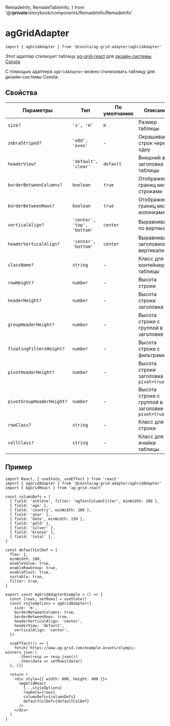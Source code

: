   RemadeInfo,
  RemadeTableInfo,
} from '@/__private__/storybook/components/RemadeInfo/RemadeInfo'

# agGridAdapter

```tsx
import { agGridAdapter } from '@consta/ag-grid-adapter/agGridAdapter'
```

Этот адаптер стилизует таблицу [ag-grid-react](https://www.ag-grid.com/react-data-grid/getting-started/) для [дизайн-системы Consta](https://consta.gazprom-neft.ru/)

С помощью адаптера `agGridAdapter` можно стилизовать таблицу для дизайн-системы Consta.

## Свойства

| Параметры                 | Тип                         | По умолчанию | Описание                                             |
| ------------------------- | --------------------------- | ------------ | ---------------------------------------------------- |
| `size?`                   | `'s', 'm'`                  | `m`          | Размер таблицы                                       |
| `zebraStriped?`           | `'odd', 'even'`             | -            | Окрашивание строк через одну                         |
| `headerView?`             | `'default', 'clear'`        | `default`    | Внешний вид заголовка таблицы                        |
| `borderBetweenColumns?`   | `boolean`                   | `true`       | Отображение границ между строками                    |
| `borderBetweenRows?`      | `boolean`                   | `true`       | Отображение границ между колонками                   |
| `verticalAlign?`          | `'center', 'top', 'bottom'` | `center`     | Выравнивание по вертикали                            |
| `headerVerticalAlign?`    | `'center', 'bottom'`        | `center`     | Выравнивание заголовков по вертикали                 |
| `className?`              | `string`                    | -            | Класс для контейнера таблицы                         |
| `rowHeight?`              | `number`                    | -            | Высота строки                                        |
| `headerHeight?`           | `number`                    | -            | Высота строки заголовка                              |
| `groupHeaderHeight?`      | `number`                    | -            | Высота строки с группой в заголовке                  |
| `floatingFiltersHeight?`  | `number`                    | -            | Высота строки с фильтрами                            |
| `pivotHeaderHeight?`      | `number`                    | -            | Высота строки заголовка при `pivot=true`             |
| `pivotGroupHeaderHeight?` | `number`                    | -            | Высота строки с группой в заголовке при `pivot=true` |
| `rowClass?`               | `string`                    | -            | Класс для строки                                     |
| `cellClass?`              | `string`                    | -            | Класс для ячейки таблицы                             |

## Пример

```tsx
import React, { useState, useEffect } from 'react'
import { agGridAdapter } from '@consta/ag-grid-adapter/agGridAdapter'
import { AgGridReact } from 'ag-grid-react'

const columnDefs = [
  { field: 'athlete', filter: 'agTextColumnFilter', minWidth: 200 },
  { field: 'age' },
  { field: 'country', minWidth: 180 },
  { field: 'year' },
  { field: 'date', minWidth: 150 },
  { field: 'gold' },
  { field: 'silver' },
  { field: 'bronze' },
  { field: 'total' },
]

const defaultColDef = {
  flex: 1,
  minWidth: 100,
  enableValue: true,
  enableRowGroup: true,
  enablePivot: true,
  sortable: true,
  filter: true,
}

export const AgGridAdapterExample = () => {
  const [rows, setRows] = useState()
  const styleOptions = agGridAdapter({
    size: 'm',
    borderBetweenColumns: true,
    borderBetweenRows: true,
    headerVerticalAlign: 'center',
    headerView: 'default',
    verticalAlign: 'center',
  })

  useEffect(() => {
    fetch('https://www.ag-grid.com/example-assets/olympic-winners.json')
      .then(resp => resp.json())
      .then(data => setRows(data))
  }, [])

  return (
    <div style={{ width: 800, height: 400 }}>
      <AgGridReact
        {...styleOptions}
        rowData={rows}
        columnDefs={columnDefs}
        defaultColDef={defaultColDef}
      />
    </div>
  )
}
```

<AgGridAdapterExample />
